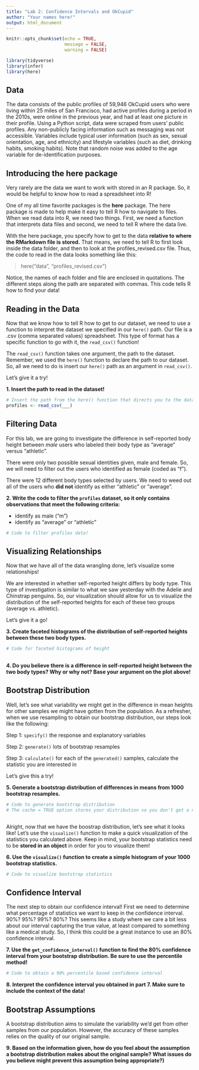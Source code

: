 ```yaml
---
title: "Lab 2: Confidence Intervals and OkCupid"
author: "Your names here!"
output: html_document
---
```


```r
knitr::opts_chunk$set(echo = TRUE, 
                      message = FALSE, 
                      warning = FALSE)

library(tidyverse)
library(infer)
library(here)
```

## Data 

The data consists of the public profiles of 59,946 OkCupid users who were living
within 25 miles of San Francisco, had active profiles during a period in the
2010s, were online in the previous year, and had at least one picture in their
profile.
Using a Python script, data were scraped from users' public profiles.
Any non-publicly facing information such as messaging was not accessible.
Variables include typical user information (such as sex, sexual orientation,
age, and ethnicity) and lifestyle variables (such as diet, drinking habits,
smoking habits). Note that random noise was added to the age variable for 
de-identification purposes.


## Introducing the here package

Very rarely are the data we want to work with stored in an R package.
So, it would be helpful to know how to read a spreadsheet into R!

One of my all time favorite packages is the **here** package.
The here package is made to help make it easy to tell R how to navigate to
files.
When we read data into R, we need two things.
First, we need a function that interprets data files and second, we need to tell
R where the data live.

With the here package, you specify how to get to the data 
**relative to where the RMarkdown file is stored.** That means, we need to tell
R to first look inside the data folder, and then to look at the
profiles_revised.csv file.
Thus, the code to read in the data looks something like this:

> here("data", "profiles_revised.csv")

Notice, the names of each folder and file are enclosed in quotations.
The different steps along the path are separated with commas. 
This code tells R how to find your data! 

## Reading in the Data

Now that we know how to tell R how to get to our dataset, we need to use a 
function to interpret the dataset we specified in our `here()` path.
Our file is a .csv (comma separated values) spreadsheet. 
This type of format has a specific function to go with it, the `read_csv()` 
function! 

The `read_csv()` function takes one argument, the path to the dataset. 
Remember, we used the `here()` function to declare the path to our dataset. 
So, all we need to do is insert our `here()` path as an argument in
`read_csv()`. 

Let's give it a try! 

__1. Insert the path to read in the dataset!__ 

```r
# Insert the path from the here() function that directs you to the dataset!
profiles <- read_csv(___)
```


## Filtering Data

For this lab, we are going to investigate the difference in self-reported body
height between *male* users who labeled their body type as "average" versus
"athletic". 

There were only two possible sexual identities given, male and female.
So, we will need to filter out the users who identified as female
(coded as "f").

There were 12 different body types selected by users.
We need to weed out all of the users who **did not** identify as either 
"athletic" or "average". 

__2. Write the code to filter the `profiles` dataset, so it only contains observations that meet the following criteria:__ 

- identify as male ("m")
- identify as "average" or "athletic"

```r
# Code to filter profiles data!

```


## Visualizing Relationships

Now that we have all of the data wrangling done, let's visualize some
relationships!

We are interested in whether self-reported height differs by body type.
This type of investigation is similar to what we saw yesterday with the Adelie
and Chinstrap penguins. 
So, our visualization should allow for us to visualize the distribution of the
self-reported heights for each of these two groups (average vs. athletic). 

Let's give it a go! 

__3. Create faceted histograms of the distribution of self-reported heights between these two body types.__ 

```r
# Code for faceted histograms of height
  
```


__4. Do you believe there is a difference in self-reported height between the two body types? Why or why not? Base your argument on the plot above!__
<!-- Your response to this question goes below this line! -->



## Bootstrap Distribution

Well, let's see what variability we might get in the difference in mean heights
for other samples we might have gotten from the population. 
As a refresher, when we use resampling to obtain our bootstrap distribution, our
steps look like the following:

Step 1: `specify()` the response and explanatory variables

Step 2: `generate()` lots of bootstrap resamples

Step 3: `calculate()` for each of the `generated()` samples, calculate the
statistic you are interested in


Let's give this a try! 

__5. Generate a bootstrap distribution of differences in means from 1000 bootstrap resamples.__

```r
# Code to generate bootstrap distribution
# The cache = TRUE option stores your distribution so you don't get a new one every time you run the code! 



```


Alright, now that we have the boostrap distribution, let's see what it looks
like! 
Let's use the `visualize()` function to make a quick visualization of the
statistics you calculated above. 
Keep in mind, your bootstrap statistics need to be **stored in an object** in 
order for you to visualize them! 

__6. Use the `visualize()` function to create a simple histogram of your 1000 bootstrap statistics.__

```r
# Code to visualize bootstrap statistics

```



## Confidence Interval 

The next step to obtain our confidence interval!
First we need to determine what percentage of statistics we want to keep in the
confidence interval. 90%? 95%? 99%? 80%?
This seems like a study where we care a bit less about our interval capturing
the true value, at least compared to something like a medical study.
So, I think this could be a great instance to use an 80% confidence interval. 

__7. Use the `get_confidence_interval()` function to find the 80% confidence interval from your bootstrap distribution. Be sure to use the percentile method!__

```r
# Code to obtain a 90% percentile based confidence interval


```

__8. Interpret the confidence interval you obtained in part 7. Make sure to include the context of the data!__
<!-- Your response to this question goes below this line! -->




## Bootstrap Assumptions

A bootstrap distribution aims to simulate the variability we'd get from other 
samples from our population. However, the accuracy of these samples relies on
the quality of our original sample. 

__9. Based on the information given, how do you feel about the assumption a bootstrap distribution makes about the original sample? What issues do you believe might prevent this assumption being appropriate?)__
<!-- Your response to this question goes below this line! -->


